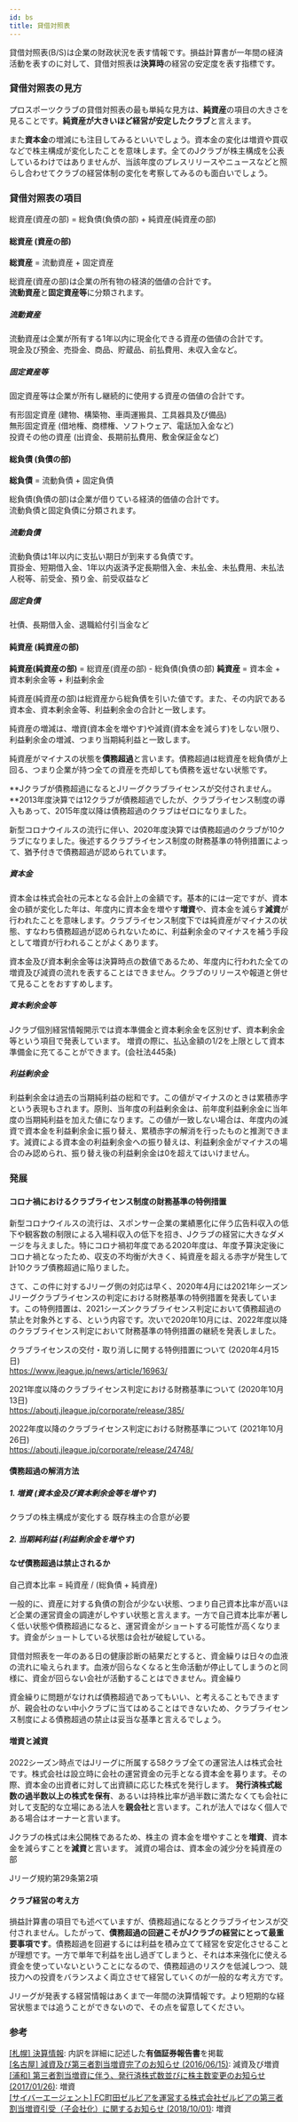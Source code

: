 ```yaml
---
id: bs
title: 貸借対照表
---
```



貸借対照表(B/S)は企業の財政状況を表す情報です。損益計算書が一年間の経済活動を表すのに対して、貸借対照表は**決算時**の経営の安定度を表す指標です。

### 貸借対照表の見方

プロスポーツクラブの貸借対照表の最も単純な見方は、**純資産**の項目の大きさを見ることです。**純資産が大きいほど経営が安定したクラブ**と言えます。

また**資本金**の増減にも注目してみるといいでしょう。資本金の変化は増資や買収などで株主構成が変化したことを意味します。全てのJクラブが株主構成を公表しているわけではありませんが、当該年度のプレスリリースやニュースなどと照らし合わせてクラブの経営体制の変化を考察してみるのも面白いでしょう。

### 貸借対照表の項目

<BSFigure />

<Alert severity="info">
  総資産(資産の部) = 総負債(負債の部) + 純資産(純資産の部)
</Alert>

#### 総資産 (資産の部)

<Alert severity="info">
  <strong>総資産</strong> = 流動資産 + 固定資産
</Alert>

総資産(資産の部)は企業の所有物の経済的価値の合計です。  
**流動資産**と**固定資産等**に分類されます。

##### 流動資産

流動資産は企業が所有する1年以内に現金化できる資産の価値の合計です。  
現金及び預金、売掛金、商品、貯蔵品、前払費用、未収入金など。

##### 固定資産等

固定資産等は企業が所有し継続的に使用する資産の価値の合計です。

有形固定資産 (建物、構築物、車両運搬具、工具器具及び備品)  
無形固定資産 (借地権、商標権、ソフトウェア、電話加入金など)  
投資その他の資産 (出資金、長期前払費用、敷金保証金など)

#### 総負債 (負債の部)

<Alert severity="info">
  <strong>総負債</strong> = 流動負債 + 固定負債
</Alert>

総負債(負債の部)は企業が借りている経済的価値の合計です。  
流動負債と固定負債に分類されます。

##### 流動負債

流動負債は1年以内に支払い期日が到来する負債です。  
買掛金、短期借入金、1年以内返済予定長期借入金、未払金、未払費用、未払法人税等、前受金、預り金、前受収益など

##### 固定負債

社債、長期借入金、退職給付引当金など

#### 純資産 (純資産の部)

<Alert severity="info">
  <strong>純資産(純資産の部)</strong> = 総資産(資産の部) - 総負債(負債の部)
</Alert>

<Alert severity="info">
  <strong>純資産</strong> = 資本金 + 資本剰余金等 + 利益剰余金
</Alert>

純資産(純資産の部)は総資産から総負債を引いた値です。また、その内訳である資本金、資本剰余金等、利益剰余金の合計と一致します。

純資産の増減は、増資(資本金を増やす)や減資(資本金を減らす)をしない限り、利益剰余金の増減、つまり当期純利益と一致します。

純資産がマイナスの状態を**債務超過**と言います。債務超過は総資産を総負債が上回る、つまり企業が持つ全ての資産を売却しても債務を返せない状態です。

**Jクラブが債務超過になるとJリーグクラブライセンスが交付されません。**2013年度決算では12クラブが債務超過でしたが、クラブライセンス制度の導入もあって、2015年度以降は債務超過のクラブはゼロになりました。

<Alert severity="warning">
  新型コロナウイルスの流行に伴い、2020年度決算では債務超過のクラブが10クラブになりました。後述するクラブライセンス制度の財務基準の特例措置によって、猶予付きで債務超過が認められています。
</Alert>

##### 資本金

資本金は株式会社の元本となる会計上の金額です。基本的には一定ですが、資本金の額が変化した年は、年度内に資本金を増やす**増資**や、資本金を減らす**減資**が行われたことを意味します。クラブライセンス制度下では純資産がマイナスの状態、すなわち債務超過が認められないために、利益剰余金のマイナスを補う手段として増資が行われることがよくあります。

<Alert severity="warning">
  資本金及び資本剰余金等は決算時点の数値であるため、年度内に行われた全ての増資及び減資の流れを表することはできません。クラブのリリースや報道と併せて見ることをおすすめします。
</Alert>

##### 資本剰余金等

Jクラブ個別経営情報開示では資本準備金と資本剰余金を区別せず、資本剰余金等という項目で発表しています。
増資の際に、払込金額の1/2を上限として資本準備金に充てることができます。(会社法445条)

##### 利益剰余金

利益剰余金は過去の当期純利益の総和です。この値がマイナスのときは累積赤字という表現もされます。原則、当年度の利益剰余金は、前年度利益剰余金に当年度の当期純利益を加えた値になります。この値が一致しない場合は、年度内の減資で資本金を利益剰余金に振り替え、累積赤字の解消を行ったものと推測できます。減資による資本金の利益剰余金への振り替えは、利益剰余金がマイナスの場合のみ認められ、振り替え後の利益剰余金は0を超えてはいけません。

### 発展

#### コロナ禍におけるクラブライセンス制度の財務基準の特例措置

新型コロナウイルスの流行は、スポンサー企業の業績悪化に伴う広告料収入の低下や観客数の制限による入場料収入の低下を招き、Jクラブの経営に大きなダメージを与えました。特にコロナ禍初年度である2020年度は、年度予算決定後にコロナ禍となったため、収支の不均衡が大きく、純資産を超える赤字が発生して計10クラブ債務超過に陥りました。

さて、この件に対するJリーグ側の対応は早く、2020年4月には2021年シーズンJリーグクラブライセンスの判定における財務基準の特例措置を発表しています。この特例措置は、2021シーズンクラブライセンス判定において債務超過の禁止を対象外とする、という内容です。次いで2020年10月には、2022年度以降のクラブライセンス判定において財務基準の特例措置の継続を発表しました。

クラブライセンスの交付・取り消しに関する特例措置について (2020年4月15日)  
<https://www.jleague.jp/news/article/16963/>

2021年度以降のクラブライセンス判定における財務基準について (2020年10月13日)  
<https://aboutj.jleague.jp/corporate/release/385/>

2022年度以降のクラブライセンス判定における財務基準について (2021年10月26日)  
<https://aboutj.jleague.jp/corporate/release/24748/>

#### 債務超過の解消方法

##### 1. 増資 (資本金及び資本剰余金等を増やす)

クラブの株主構成が変化する
既存株主の合意が必要

##### 2. 当期純利益 (利益剰余金を増やす)

#### なぜ債務超過は禁止されるか

<Alert severity="info">
  自己資本比率 = 純資産 / (総負債 + 純資産)
</Alert>

一般的に、資産に対する負債の割合が少ない状態、つまり自己資本比率が高いほど企業の運営資金の調達がしやすい状態と言えます。一方で自己資本比率が著しく低い状態や債務超過になると、運営資金がショートする可能性が高くなります。資金がショートしている状態は会社が破綻している。

貸借対照表を一年のある日の健康診断の結果だとすると、資金繰りは日々の血液の流れに喩えられます。血液が回らなくなると生命活動が停止してしまうのと同様に、資金が回らない会社が活動することはできません。資金繰り

資金繰りに問題がなければ債務超過であってもいい、と考えることもできますが、親会社のない中小クラブに当てはめることはできないため、クラブライセンス制度による債務超過の禁止は妥当な基準と言えるでしょう。

#### 増資と減資

2022シーズン時点ではJリーグに所属する58クラブ全ての運営法人は株式会社です。株式会社は設立時に会社の運営資金の元手となる資本金を募ります。その際、資本金の出資者に対して出資額に応じた株式を発行します。
**発行済株式総数の過半数以上の株式を保有**、あるいは持株比率が過半数に満たなくても会社に対して支配的な立場にある法人を**親会社**と言います。これが法人ではなく個人である場合はオーナーと言います。

Jクラブの株式は未公開株であるため、株主の
資本金を増やすことを**増資**、資本金を減らすことを**減資**と言います。
減資の場合は、資本金の減少分を純資産の部

Jリーグ規約第29条第2項

#### クラブ経営の考え方

損益計算書の項目でも述べていますが、債務超過になるとクラブライセンスが交付されません。したがって、**債務超過の回避こそがJクラブの経営にとって最重要事項です**。債務超過を回避するには利益を積み立てて経営を安定化させることが理想です。一方で単年で利益を出し過ぎてしまうと、それは本来強化に使える資金を使っていないということになるので、債務超過のリスクを低減しつつ、競技力への投資をバランスよく両立させて経営していくのが一般的な考え方です。

Jリーグが発表する経営情報はあくまで一年間の決算情報です。より短期的な経営状態までは追うことができないので、その点を留意してください。

### 参考

[[札幌] 決算情報](https://www.consadole-sapporo.jp/club/settlement/): 内訳を詳細に記述した**有価証券報告書**を掲載  
[[名古屋] 減資及び第三者割当増資完了のお知らせ (2016/06/15)](https://nagoya-grampus.jp/news/pressrelease/2016/0615post-613.php): 減資及び増資  
[[浦和] 第三者割当増資に伴う、発行済株式数並びに株主数変更のお知らせ (2017/01/26)](https://www.urawa-reds.co.jp/clubinfo/%E7%AC%AC%E4%B8%89%E8%80%85%E5%89%B2%E5%BD%93%E5%A2%97%E8%B3%87%E3%81%AB%E4%BC%B4%E3%81%86%E3%80%81%E7%99%BA%E8%A1%8C%E6%B8%88%E6%A0%AA%E5%BC%8F%E6%95%B0%E4%B8%A6%E3%81%B3%E3%81%AB%E6%A0%AA%E4%B8%BB/): 増資  
[[サイバーエージェント] FC町田ゼルビアを運営する株式会社ゼルビアの第三者割当増資引受（子会社化）に関するお知らせ (2018/10/01)](http://pdf.cyberagent.co.jp/C4751/lZkL/fb8C/zC8y.pdf): 増資
